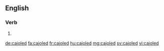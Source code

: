==English==

===Verb===
{{head|en|verb form}}

# {{en-past of|cajole}}

[[de:cajoled]]
[[fa:cajoled]]
[[fr:cajoled]]
[[hu:cajoled]]
[[mg:cajoled]]
[[sv:cajoled]]
[[vi:cajoled]]